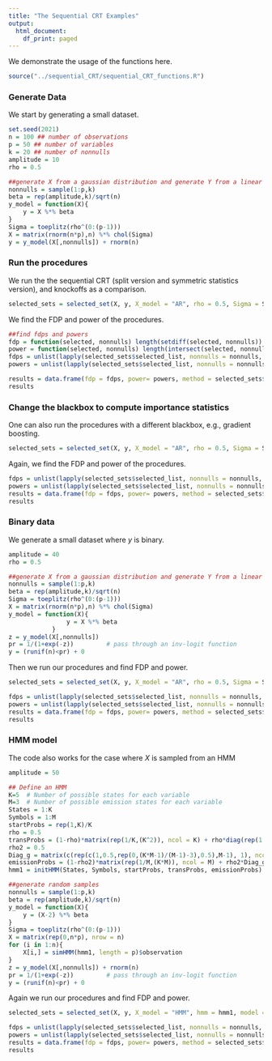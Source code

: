 ```yaml
---
title: "The Sequential CRT Examples"
output:
  html_document:
    df_print: paged
---
```


We demonstrate the usage of the functions here. 
```r
source("../sequential_CRT/sequential_CRT_functions.R")
```

### Generate Data
We start by generating a small dataset. 
```r
set.seed(2021)
n = 100 ## number of observations
p = 50 ## number of variables
k = 20 ## number of nonnulls
amplitude = 10
rho = 0.5

##generate X from a gaussian distribution and generate Y from a linear model
nonnulls = sample(1:p,k)
beta = rep(amplitude,k)/sqrt(n)
y_model = function(X){
    y = X %*% beta
}
Sigma = toeplitz(rho^(0:(p-1)))
X = matrix(rnorm(n*p),n) %*% chol(Sigma)
y = y_model(X[,nonnulls]) + rnorm(n) 
```

### Run the procedures
We run the the sequential CRT (split version and symmetric statistics version), and knockoffs as a comparison.
```r
selected_sets = selected_set(X, y, X_model = "AR", rho = 0.5, Sigma = Sigma, model = "linear", blackbox = "lasso", c = 0.1, include_h = FALSE, knockoff_pluss = 1)
```
We find the FDP and power of the procedures.
```r
##find fdps and powers
fdp = function(selected, nonnulls) length(setdiff(selected, nonnulls)) / max(1, length(selected))
power = function(selected, nonnulls) length(intersect(selected, nonnulls)) / length(nonnulls)
fdps = unlist(lapply(selected_sets$selected_list, nonnulls = nonnulls, fdp))
powers = unlist(lapply(selected_sets$selected_list, nonnulls = nonnulls, power))

results = data.frame(fdp = fdps, power= powers, method = selected_sets$method)
results
```

### Change the blackbox to compute importance statistics
One can also run the procedures with a different blackbox, e.g., gradient boosting.
```r
selected_sets = selected_set(X, y, X_model = "AR", rho = 0.5, Sigma = Sigma, model = "linear", blackbox = "gb", c = 0.1, include_h = FALSE, knockoff_pluss = 1)
```
Again, we find the FDP and power of the procedures.
```r
fdps = unlist(lapply(selected_sets$selected_list, nonnulls = nonnulls, fdp))
powers = unlist(lapply(selected_sets$selected_list, nonnulls = nonnulls, power))
results = data.frame(fdp = fdps, power= powers, method = selected_sets$method)
results
```

### Binary data

We generate a small dataset where $y$ is binary. 
```r
amplitude = 40
rho = 0.5

##generate X from a gaussian distribution and generate Y from a linear model
nonnulls = sample(1:p,k)
beta = rep(amplitude,k)/sqrt(n)
Sigma = toeplitz(rho^(0:(p-1)))
X = matrix(rnorm(n*p),n) %*% chol(Sigma)
y_model = function(X){
                y = X %*% beta
            }
z = y_model(X[,nonnulls])
pr = 1/(1+exp(-z))         # pass through an inv-logit function
y = (runif(n)<pr) + 0
```

Then we run our procedures and find FDP and power. 
```r
selected_sets = selected_set(X, y, X_model = "AR", rho = 0.5, Sigma = Sigma, model = "logistic", blackbox = "lasso", c = 0.1, include_h = FALSE, knockoff_pluss = 1)
```

```r
fdps = unlist(lapply(selected_sets$selected_list, nonnulls = nonnulls, fdp))
powers = unlist(lapply(selected_sets$selected_list, nonnulls = nonnulls, power))
results = data.frame(fdp = fdps, power= powers, method = selected_sets$method)
results
```


### HMM model
The code also works for the case where $X$ is sampled from an HMM
```r
amplitude = 50

## Define an HMM 
K=5  # Number of possible states for each variable
M=3  # Number of possible emission states for each variable
States = 1:K
Symbols = 1:M
startProbs = rep(1,K)/K
rho = 0.5
transProbs = (1-rho)*matrix(rep(1/K,(K^2)), ncol = K) + rho*diag(rep(1,K))
rho2 = 0.5
Diag_g = matrix(c(rep(c(1,0.5,rep(0,(K*M-1)/(M-1)-3),0.5),M-1), 1), ncol = M)
emissionProbs = (1-rho2)*matrix(rep(1/M,(K*M)), ncol = M) + rho2*Diag_g
hmm1 = initHMM(States, Symbols, startProbs, transProbs, emissionProbs)

##generate random samples
nonnulls = sample(1:p,k)
beta = rep(amplitude,k)/sqrt(n)
y_model = function(X){
    y = (X-2) %*% beta
}
Sigma = toeplitz(rho^(0:(p-1)))
X = matrix(rep(0,n*p), nrow = n)
for (i in 1:n){
    X[i,] = simHMM(hmm1, length = p)$observation
}
z = y_model(X[,nonnulls]) + rnorm(n) 
pr = 1/(1+exp(-z))         # pass through an inv-logit function
y = (runif(n)<pr) + 0
```

Again we run our procedures and find FDP and power. 
```r
selected_sets = selected_set(X, y, X_model = "HMM", hmm = hmm1, model = "logistic", blackbox = "lasso", c = 0.1, include_h = FALSE, knockoff_pluss = 1)
```

```r
fdps = unlist(lapply(selected_sets$selected_list, nonnulls = nonnulls, fdp))
powers = unlist(lapply(selected_sets$selected_list, nonnulls = nonnulls, power))
results = data.frame(fdp = fdps, power= powers, method = selected_sets$method)
results
```
